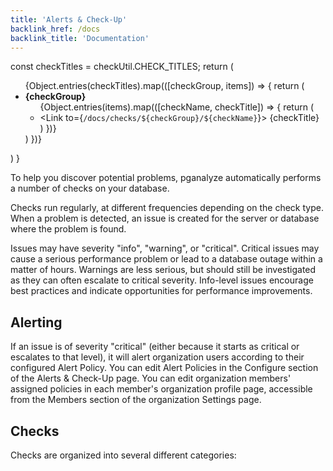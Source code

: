 ```yaml
---
title: 'Alerts & Check-Up'
backlink_href: /docs
backlink_title: 'Documentation'
---
```



  const checkTitles = checkUtil.CHECK_TITLES;
  return (
    <ul>
      {Object.entries(checkTitles).map(([checkGroup, items]) => {
        return (
          <li key={checkGroup}>
            <strong>{checkGroup}</strong>
            <ul>
              {Object.entries(items).map(([checkName, checkTitle]) => {
                return (
                  <li key={checkName}>
                    <Link to={`/docs/checks/${checkGroup}/${checkName}`}>
                      {checkTitle}
                    </Link>
                  </li>
                )
              })}
            </ul>
          </li>
        )
      })}
    </ul>
  )
}

To help you discover potential problems, pganalyze automatically performs a number
of checks on your database.

Checks run regularly, at different frequencies depending on the check type. When
a problem is detected, an issue is created for the server or database where the
problem is found.

Issues may have severity "info", "warning", or "critical". Critical issues may
cause a serious performance problem or lead to a database outage within a matter
of hours. Warnings are less serious, but should still be investigated as they can
often escalate to critical severity. Info-level issues encourage best practices and
indicate opportunities for performance improvements.


## Alerting

If an issue is of severity "critical" (either because it starts as critical or
escalates to that level), it will alert organization users according to their
configured Alert Policy. You can edit Alert Policies in the Configure section
of the Alerts & Check-Up page. You can edit organization members' assigned
policies in each member's organization profile page, accessible from the Members
section of the organization Settings page.


## Checks

Checks are organized into several different categories:

<CheckLinks />